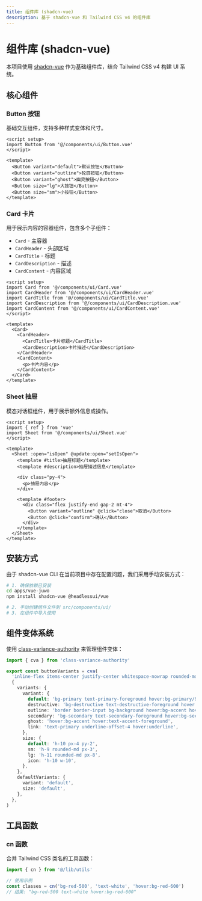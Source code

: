 ```yaml
---
title: 组件库 (shadcn-vue)
description: 基于 shadcn-vue 和 Tailwind CSS v4 的组件库
---
```


# 组件库 (shadcn-vue)

本项目使用 [shadcn-vue](https://shadcn-vue.com) 作为基础组件库，结合 Tailwind CSS v4 构建 UI 系统。

## 核心组件

### Button 按钮

基础交互组件，支持多种样式变体和尺寸。

```vue
<script setup>
import Button from '@/components/ui/Button.vue'
</script>

<template>
  <Button variant="default">默认按钮</Button>
  <Button variant="outline">轮廓按钮</Button>
  <Button variant="ghost">幽灵按钮</Button>
  <Button size="lg">大按钮</Button>
  <Button size="sm">小按钮</Button>
</template>
```

### Card 卡片

用于展示内容的容器组件，包含多个子组件：

- `Card` - 主容器
- `CardHeader` - 头部区域
- `CardTitle` - 标题
- `CardDescription` - 描述
- `CardContent` - 内容区域

```vue
<script setup>
import Card from '@/components/ui/Card.vue'
import CardHeader from '@/components/ui/CardHeader.vue'
import CardTitle from '@/components/ui/CardTitle.vue'
import CardDescription from '@/components/ui/CardDescription.vue'
import CardContent from '@/components/ui/CardContent.vue'
</script>

<template>
  <Card>
    <CardHeader>
      <CardTitle>卡片标题</CardTitle>
      <CardDescription>卡片描述</CardDescription>
    </CardHeader>
    <CardContent>
      <p>卡片内容</p>
    </CardContent>
  </Card>
</template>
```

### Sheet 抽屉

模态对话框组件，用于展示额外信息或操作。

```vue
<script setup>
import { ref } from 'vue'
import Sheet from '@/components/ui/Sheet.vue'
</script>

<template>
  <Sheet :open="isOpen" @update:open="setIsOpen">
    <template #title>抽屉标题</template>
    <template #description>抽屉描述信息</template>
    
    <div class="py-4">
      <p>抽屉内容</p>
    </div>
    
    <template #footer>
      <div class="flex justify-end gap-2 mt-4">
        <Button variant="outline" @click="close">取消</Button>
        <Button @click="confirm">确认</Button>
      </div>
    </template>
  </Sheet>
</template>
```

## 安装方式

由于 shadcn-vue CLI 在当前项目中存在配置问题，我们采用手动安装方式：

```bash
# 1. 确保依赖已安装
cd apps/vue-juwo
npm install shadcn-vue @headlessui/vue

# 2. 手动创建组件文件到 src/components/ui/
# 3. 在组件中导入使用
```

## 组件变体系统

使用 [class-variance-authority](https://cva.style) 来管理组件变体：

```ts
import { cva } from 'class-variance-authority'

export const buttonVariants = cva(
  'inline-flex items-center justify-center whitespace-nowrap rounded-md text-sm font-medium ring-offset-background transition-colors focus-visible:outline-none focus-visible:ring-2 focus-visible:ring-ring focus-visible:ring-offset-2 disabled:pointer-events-none disabled:opacity-50',
  {
    variants: {
      variant: {
        default: 'bg-primary text-primary-foreground hover:bg-primary/90',
        destructive: 'bg-destructive text-destructive-foreground hover:bg-destructive/90',
        outline: 'border border-input bg-background hover:bg-accent hover:text-accent-foreground',
        secondary: 'bg-secondary text-secondary-foreground hover:bg-secondary/80',
        ghost: 'hover:bg-accent hover:text-accent-foreground',
        link: 'text-primary underline-offset-4 hover:underline',
      },
      size: {
        default: 'h-10 px-4 py-2',
        sm: 'h-9 rounded-md px-3',
        lg: 'h-11 rounded-md px-8',
        icon: 'h-10 w-10',
      },
    },
    defaultVariants: {
      variant: 'default',
      size: 'default',
    },
  },
)
```

## 工具函数

### cn 函数

合并 Tailwind CSS 类名的工具函数：

```ts
import { cn } from '@/lib/utils'

// 使用示例
const classes = cn('bg-red-500', 'text-white', 'hover:bg-red-600')
// 结果: "bg-red-500 text-white hover:bg-red-600"
